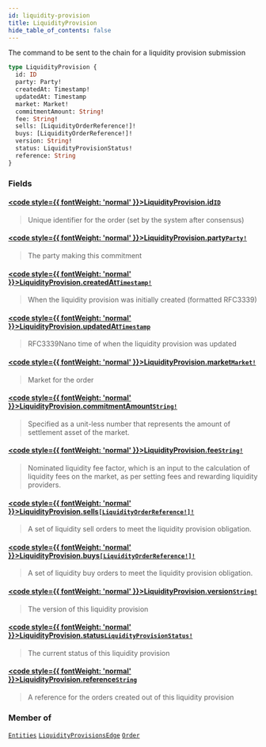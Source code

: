 ```yaml
---
id: liquidity-provision
title: LiquidityProvision
hide_table_of_contents: false
---
```








The command to be sent to the chain for a liquidity provision submission

```graphql
type LiquidityProvision {
  id: ID
  party: Party!
  createdAt: Timestamp!
  updatedAt: Timestamp
  market: Market!
  commitmentAmount: String!
  fee: String!
  sells: [LiquidityOrderReference!]!
  buys: [LiquidityOrderReference!]!
  version: String!
  status: LiquidityProvisionStatus!
  reference: String
}
```


### Fields

#### [<code style={{ fontWeight: 'normal' }}>LiquidityProvision.<b>id</b></code>](#)<Bullet />[`ID`](/testnet/api/graphql/scalars/id) <Badge class="secondary" text="scalar"/>
> Unique identifier for the order (set by the system after consensus)
> 

#### [<code style={{ fontWeight: 'normal' }}>LiquidityProvision.<b>party</b></code>](#)<Bullet />[`Party!`](/testnet/api/graphql/objects/party) <Badge class="secondary" text="non-null"/> <Badge class="secondary" text="object"/>
> The party making this commitment
> 

#### [<code style={{ fontWeight: 'normal' }}>LiquidityProvision.<b>createdAt</b></code>](#)<Bullet />[`Timestamp!`](/testnet/api/graphql/scalars/timestamp) <Badge class="secondary" text="non-null"/> <Badge class="secondary" text="scalar"/>
> When the liquidity provision was initially created (formatted RFC3339)
> 

#### [<code style={{ fontWeight: 'normal' }}>LiquidityProvision.<b>updatedAt</b></code>](#)<Bullet />[`Timestamp`](/testnet/api/graphql/scalars/timestamp) <Badge class="secondary" text="scalar"/>
> RFC3339Nano time of when the liquidity provision was updated
> 

#### [<code style={{ fontWeight: 'normal' }}>LiquidityProvision.<b>market</b></code>](#)<Bullet />[`Market!`](/testnet/api/graphql/objects/market) <Badge class="secondary" text="non-null"/> <Badge class="secondary" text="object"/>
> Market for the order
> 

#### [<code style={{ fontWeight: 'normal' }}>LiquidityProvision.<b>commitmentAmount</b></code>](#)<Bullet />[`String!`](/testnet/api/graphql/scalars/string) <Badge class="secondary" text="non-null"/> <Badge class="secondary" text="scalar"/>
> Specified as a unit-less number that represents the amount of settlement asset of the market.
> 

#### [<code style={{ fontWeight: 'normal' }}>LiquidityProvision.<b>fee</b></code>](#)<Bullet />[`String!`](/testnet/api/graphql/scalars/string) <Badge class="secondary" text="non-null"/> <Badge class="secondary" text="scalar"/>
> Nominated liquidity fee factor, which is an input to the calculation of liquidity fees on the market, as per setting fees and rewarding liquidity providers.
> 

#### [<code style={{ fontWeight: 'normal' }}>LiquidityProvision.<b>sells</b></code>](#)<Bullet />[`[LiquidityOrderReference!]!`](/testnet/api/graphql/objects/liquidity-order-reference) <Badge class="secondary" text="non-null"/> <Badge class="secondary" text="object"/>
> A set of liquidity sell orders to meet the liquidity provision obligation.
> 

#### [<code style={{ fontWeight: 'normal' }}>LiquidityProvision.<b>buys</b></code>](#)<Bullet />[`[LiquidityOrderReference!]!`](/testnet/api/graphql/objects/liquidity-order-reference) <Badge class="secondary" text="non-null"/> <Badge class="secondary" text="object"/>
> A set of liquidity buy orders to meet the liquidity provision obligation.
> 

#### [<code style={{ fontWeight: 'normal' }}>LiquidityProvision.<b>version</b></code>](#)<Bullet />[`String!`](/testnet/api/graphql/scalars/string) <Badge class="secondary" text="non-null"/> <Badge class="secondary" text="scalar"/>
> The version of this liquidity provision
> 

#### [<code style={{ fontWeight: 'normal' }}>LiquidityProvision.<b>status</b></code>](#)<Bullet />[`LiquidityProvisionStatus!`](/testnet/api/graphql/enums/liquidity-provision-status) <Badge class="secondary" text="non-null"/> <Badge class="secondary" text="enum"/>
> The current status of this liquidity provision
> 

#### [<code style={{ fontWeight: 'normal' }}>LiquidityProvision.<b>reference</b></code>](#)<Bullet />[`String`](/testnet/api/graphql/scalars/string) <Badge class="secondary" text="scalar"/>
> A reference for the orders created out of this liquidity provision
> 



### Member of

[`Entities`](/testnet/api/graphql/objects/entities)  <Badge class="secondary" text="object"/><Bullet />[`LiquidityProvisionsEdge`](/testnet/api/graphql/objects/liquidity-provisions-edge)  <Badge class="secondary" text="object"/><Bullet />[`Order`](/testnet/api/graphql/objects/order)  <Badge class="secondary" text="object"/>



